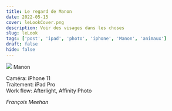 ```yaml
---
title: Le regard de Manon
date: 2022-05-15
cover: leLookCover.png
description: Voir des visages dans les choses
slug: leLook  
tags: ['post', 'ipad', 'photo', 'iphone', 'Manon', 'animaux']
draft: false
hide: false
---
```




<Flex>
  <Card width={[ 256, 320 ]} mx='auto'>
    <Image src='leLook.png'/>
    <Text>
      Manon
    </Text>
  </Card>
</Flex>


Caméra: iPhone 11 <br/>
Traitement: iPad Pro <br/>
Work flow: Afterlight, Affinity Photo <br/>

*François Meehan*